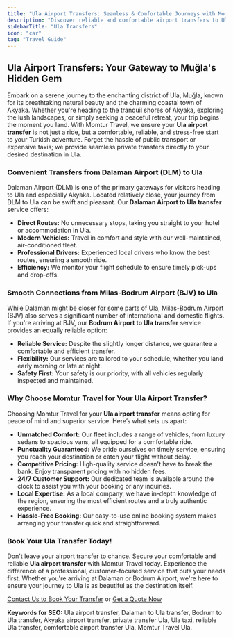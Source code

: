 ```yaml
---
title: "Ula Airport Transfers: Seamless & Comfortable Journeys with Momtur Travel"
description: "Discover reliable and comfortable airport transfers to Ula, Akyaka, and surrounding areas from Dalaman and Bodrum airports with Momtur Travel. Experience stress-free travel from the moment you land."
sidebarTitle: "Ula Transfers"
icon: "car"
tag: "Travel Guide"
---
```


## Ula Airport Transfers: Your Gateway to Muğla's Hidden Gem

Embark on a serene journey to the enchanting district of Ula, Muğla, known for its breathtaking natural beauty and the charming coastal town of Akyaka. Whether you're heading to the tranquil shores of Akyaka, exploring the lush landscapes, or simply seeking a peaceful retreat, your trip begins the moment you land. With Momtur Travel, we ensure your **Ula airport transfer** is not just a ride, but a comfortable, reliable, and stress-free start to your Turkish adventure. Forget the hassle of public transport or expensive taxis; we provide seamless private transfers directly to your desired destination in Ula.

### Convenient Transfers from Dalaman Airport (DLM) to Ula

Dalaman Airport (DLM) is one of the primary gateways for visitors heading to Ula and especially Akyaka. Located relatively close, your journey from DLM to Ula can be swift and pleasant. Our **Dalaman Airport to Ula transfer** service offers:
*   **Direct Routes:** No unnecessary stops, taking you straight to your hotel or accommodation in Ula.
*   **Modern Vehicles:** Travel in comfort and style with our well-maintained, air-conditioned fleet.
*   **Professional Drivers:** Experienced local drivers who know the best routes, ensuring a smooth ride.
*   **Efficiency:** We monitor your flight schedule to ensure timely pick-ups and drop-offs.

### Smooth Connections from Milas-Bodrum Airport (BJV) to Ula

While Dalaman might be closer for some parts of Ula, Milas-Bodrum Airport (BJV) also serves a significant number of international and domestic flights. If you're arriving at BJV, our **Bodrum Airport to Ula transfer** service provides an equally reliable option:
*   **Reliable Service:** Despite the slightly longer distance, we guarantee a comfortable and efficient transfer.
*   **Flexibility:** Our services are tailored to your schedule, whether you land early morning or late at night.
*   **Safety First:** Your safety is our priority, with all vehicles regularly inspected and maintained.

### Why Choose Momtur Travel for Your Ula Airport Transfer?

Choosing Momtur Travel for your **Ula airport transfer** means opting for peace of mind and superior service. Here’s what sets us apart:

*   **Unmatched Comfort:** Our fleet includes a range of vehicles, from luxury sedans to spacious vans, all equipped for a comfortable ride.
*   **Punctuality Guaranteed:** We pride ourselves on timely service, ensuring you reach your destination or catch your flight without delay.
*   **Competitive Pricing:** High-quality service doesn't have to break the bank. Enjoy transparent pricing with no hidden fees.
*   **24/7 Customer Support:** Our dedicated team is available around the clock to assist you with your booking or any inquiries.
*   **Local Expertise:** As a local company, we have in-depth knowledge of the region, ensuring the most efficient routes and a truly authentic experience.
*   **Hassle-Free Booking:** Our easy-to-use online booking system makes arranging your transfer quick and straightforward.

### Book Your Ula Transfer Today!

Don't leave your airport transfer to chance. Secure your comfortable and reliable **Ula airport transfer** with Momtur Travel today. Experience the difference of a professional, customer-focused service that puts your needs first. Whether you're arriving at Dalaman or Bodrum Airport, we're here to ensure your journey to Ula is as beautiful as the destination itself.

[Contact Us to Book Your Transfer](#contact-us) or [Get a Quote Now](#get-a-quote)

**Keywords for SEO:** Ula airport transfer, Dalaman to Ula transfer, Bodrum to Ula transfer, Akyaka airport transfer, private transfer Ula, Ula taxi, reliable Ula transfer, comfortable airport transfer Ula, Momtur Travel Ula.